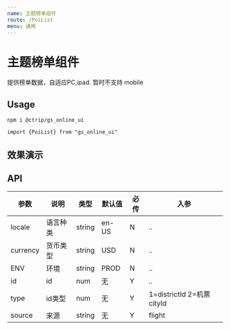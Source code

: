 ```yaml
---
name: 主题榜单组件
route: /PoiList
menu: 通用
---
```


# 主题榜单组件
提供榜单数据，自适应PC,ipad.
暂时不支持 mobile
## Usage
`npm i @ctrip/gs_online_ui`

`import {PoiList} from "gs_online_ui"`


## 效果演示
<PoiList type={2} id={14} source="flight" ENV="UAT"/>



## API
|  参数  | 说明  |  类型 |  默认值 |  必传 | 入参 |
|  ----  | ----  |  ----  | ----  |----  |----  |
| locale  | 语言种类 |  string |  en-US  | N | .. |
| currency  | 货币类型 |  string |  USD  | N | .. |
| ENV  | 环境 |  string |  PROD  | N | .. |
| id  | id |  num |  无  | Y | .. |
|  type | id类型 |  num | 无  | Y | 1=districtId 2=机票cityId  |
|  source | 来源 |  string |  无  | Y | flight |



